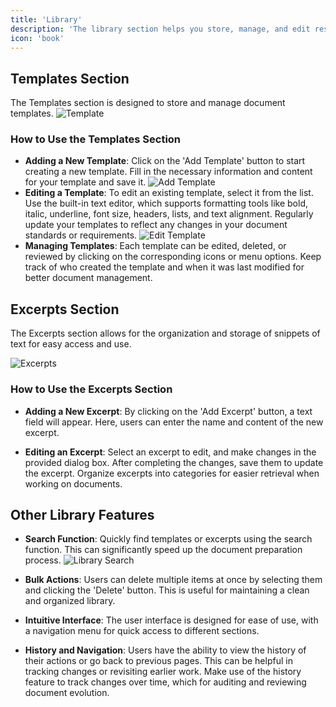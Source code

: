 ```yaml
---
title: 'Library'
description: 'The library section helps you store, manage, and edit resuable content within your team'
icon: 'book'
---
```

## Templates Section

The Templates section is designed to store and manage document templates. 
![Template](/images/template.png)

### How to Use the Templates Section

- **Adding a New Template**: Click on the 'Add Template' button to start creating a new template. Fill in the necessary information and content for your template and save it.
![Add Template](/images/createtemplate.png)
- **Editing a Template**: To edit an existing template, select it from the list. Use the built-in text editor, which supports formatting tools like bold, italic, underline, font size, headers, lists, and text alignment.
  <Tip>Regularly update your templates to reflect any changes in your document standards or requirements.</Tip>
![Edit Template](/images/edittemplate.png)
- **Managing Templates**: Each template can be edited, deleted, or reviewed by clicking on the corresponding icons or menu options. Keep track of who created the template and when it was last modified for better document management.

## Excerpts Section

The Excerpts section allows for the organization and storage of snippets of text for easy access and use.

![Excerpts](/images/exerpts.png)

### How to Use the Excerpts Section

- **Adding a New Excerpt**: By clicking on the 'Add Excerpt' button, a text field will appear. Here, users can enter the name and content of the new excerpt.

- **Editing an Excerpt**: Select an excerpt to edit, and make changes in the provided dialog box. After completing the changes, save them to update the excerpt.
  <Tip>Organize excerpts into categories for easier retrieval when working on documents.</Tip>

## Other Library Features

- **Search Function**: Quickly find templates or excerpts using the search function. This can significantly speed up the document preparation process.
![Library Search](/images/searchtemplates.png)

- **Bulk Actions**: Users can delete multiple items at once by selecting them and clicking the 'Delete' button. This is useful for maintaining a clean and organized library.

- **Intuitive Interface**: The user interface is designed for ease of use, with a navigation menu for quick access to different sections.

- **History and Navigation**: Users have the ability to view the history of their actions or go back to previous pages. This can be helpful in tracking changes or revisiting earlier work.
  <Tip>Make use of the history feature to track changes over time, which for auditing and reviewing document evolution.</Tip>
